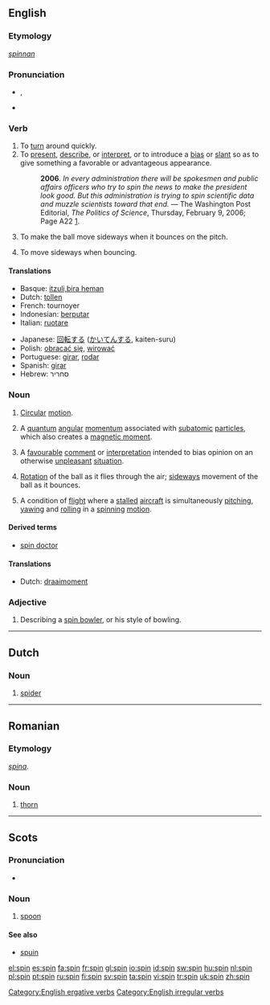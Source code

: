 {{wikipedia|dab=spin}}
==English==

===Etymology===
{{OE.}} ''[[spinnan]]''

===Pronunciation===
*{{IPA|/spɪn/}}, {{SAMPA|/spIn/}}
*{{audio|en-us-spin.ogg|Audio (US)}}
*:{{rhymes|ɪn}}

===Verb===
{{en-verb|spins|spinning|'''[[spun]]''' ''or archaic'' '''[[span]]'''|spun}}

# To [[turn]] around quickly.
# To [[present]], [[describe]], or [[interpret]], or to introduce a [[bias]] or [[slant]] so as to give something a favorable or advantageous appearance.
#:'''2006'''. ''In every administration there will be spokesmen and public affairs officers who try to spin the news to make the president look good. But this administration is trying to spin scientific data and muzzle scientists toward that end.'' &mdash; The Washington Post Editorial, ''The Politics of Science'', Thursday, February 9, 2006; Page A22 [http://www.washingtonpost.com/wp-dyn/content/article/2006/02/08/AR2006020801991.html].
# {{context|cricket|of a bowler}} To make the ball move sideways when it bounces on the pitch.
# {{context|cricket|of a ball}} To move sideways when bouncing.

====Translations====
{{trans-top|Translations to be categorised}}
{{rfc-trans}}
*Basque: [[itzuli,bira heman]]
*Dutch: [[tollen]]
*French: tournoyer
*Indonesian: [[putar|berputar]]
*Italian: [[ruotare]]
{{trans-mid}}
*Japanese: [[回転]]する ([[かいてん]]する, kaiten-suru)
*Polish: [[obracać się]], [[wirować]]
*Portuguese: [[girar]], [[rodar]]
*Spanish: [[girar]]
*Hebrew: סחריר
{{trans-bottom}}

===Noun===
{{en-noun}}

# [[circular|Circular]] [[motion]].
# {{physics}} A [[quantum]] [[angular]] [[momentum]] associated with [[subatomic]] [[particle]]s, which also creates a [[magnetic moment]].
# A [[favourable]] [[comment]] or [[interpretation]] intended to bias opinion on an otherwise [[unpleasant]] [[situation]].
# {{cricket}} [[rotation|Rotation]] of the ball as it flies through the air; [[sideways]] movement of the ball as it bounces.
# A condition of [[flight]] where a [[stall]]ed [[aircraft]] is simultaneously [[pitching]], [[yawing]] and [[rolling]] in a [[spinning]] [[motion]].

====Derived terms====
*[[spin doctor]]

====Translations====
{{trans-top|Translations to be categorised}}
*Dutch: [[draaimoment]] {{n}}
{{trans-mid}}
{{trans-bottom}}

===Adjective===
{{en-adj|-}}

# {{cricket}} Describing a [[spin bowler]], or his style of bowling.

[[Category:English ergative verbs]]
[[Category:English irregular verbs]]

----

==Dutch==

===Noun===
{{nl-noun|g=m|spinnen}}

# [[spider]]

----

==Romanian==

===Etymology===
{{L.|ro}} ''[[spina]]''.

===Noun===
{{ro-noun|gend=m|pl=spini}}

# [[thorn]]

----

==Scots==

===Pronunciation===
*{{IPA|/spɪn/}}

===Noun===
{{sco-noun}}

# {{South Scots}} [[spoon]]

====See also====
*[[spuin]]

[[el:spin]]
[[es:spin]]
[[fa:spin]]
[[fr:spin]]
[[gl:spin]]
[[io:spin]]
[[id:spin]]
[[sw:spin]]
[[hu:spin]]
[[nl:spin]]
[[pl:spin]]
[[pt:spin]]
[[ru:spin]]
[[fi:spin]]
[[sv:spin]]
[[ta:spin]]
[[vi:spin]]
[[tr:spin]]
[[uk:spin]]
[[zh:spin]]